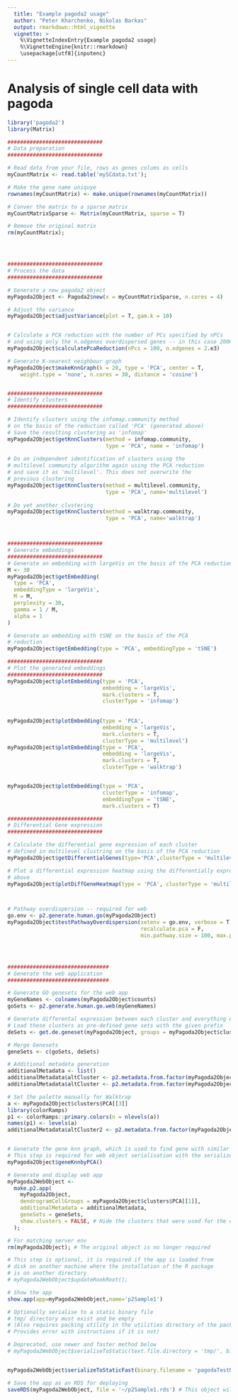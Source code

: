 ```yaml
---
  title: "Example pagoda2 usage"
  author: "Peter Kharchenko, Nikolas Barkas"
  output: rmarkdown::html_vignette
  vignette: >
    %\VignetteIndexEntry{Example pagoda2 usage}
    %\VignetteEngine{knitr::rmarkdown}
    \usepackage[utf8]{inputenc}
---
```

   
# Analysis of single cell data with pagoda

```R
library('pagoda2')
library(Matrix)

##############################
# Data preparation
##############################

# Read data from your file, rows as genes colums as cells
myCountMatrix <- read.table('mySCdata.txt');

# Make the gene name uniquye
rownames(myCountMatrix) <- make.unique(rownames(myCountMatrix))

# Conver the matrix to a sparse matrix
myCountMatrixSparse <- Matrix(myCountMatrix, sparse = T)

# Remove the original matrix
rm(myCountMatrix); 




##############################
# Process the data
##############################

# Generate a new pagoda2 object
myPagoda2Object <- Pagoda2$new(x = myCountMatrixSparse, n.cores = 4)

# Adjust the variance
myPagoda2Object$adjustVariance(plot = T, gam.k = 10)


# Calculate a PCA reduction with the number of PCs specified by nPCs
# and using only the n.odgenes overdispersed genes -- in this case 2000
myPagoda2Object$calculatePcaReduction(nPcs = 100, n.odgenes = 2.e3)

# Generate K-nearest neighbour graph
myPagoda2Object$makeKnnGraph(k = 20, type = 'PCA', center = T,
    weight.type = 'none', n.cores = 30, distance = 'cosine')


##############################
# Identify clusters
##############################

# Identify clusters using the infomap.community method
# on the basis of the reduction called 'PCA' (generated above)
# Save the resulting clustering as 'infomap'
myPagoda2Object$getKnnClusters(method = infomap.community,
                               type = 'PCA', name = 'infomap')
                               
# Do an independent identification of clusters using the
# multilevel community algorithm again using the PCA reduction
# and save it as 'multilevel'. This does not overwrite the 
# previous clustering
myPagoda2Object$getKnnClusters(method = multilevel.community,
                               type = 'PCA', name='multilevel')
                               
# Do yet another clustering
myPagoda2Object$getKnnClusters(method = walktrap.community,
                               type = 'PCA', name='walktrap')



##############################
# Generate embeddings
##############################
# Generate an embedding with largeVis on the basis of the PCA reduction
M <- 30
myPagoda2Object$getEmbedding(
  type = 'PCA',
  embeddingType = 'largeVis',
  M = M,
  perplexity = 30,
  gamma = 1 / M,
  alpha = 1
)

# Generate an embedding with tSNE on the basis of the PCA
# reduction
myPagoda2Object$getEmbedding(type = 'PCA', embeddingType = 'tSNE')

##############################
# Plot the generated embeddings
##############################
myPagoda2Object$plotEmbedding(type = 'PCA',
                              embedding = 'largeVis',
                              mark.clusters = T,
                              clusterType = 'infomap')
                              
                              
myPagoda2Object$plotEmbedding(type = 'PCA',
                              embedding = 'largeVis',
                              mark.clusters = T,
                              clusterType = 'multilevel')
myPagoda2Object$plotEmbedding(type = 'PCA',
                              embedding = 'largeVis',
                              mark.clusters = T,
                              clusterType = 'walktrap')


myPagoda2Object$plotEmbedding(type = 'PCA',
                              clusterType = 'infomap',
                              embeddingType = 'tSNE',
                              mark.clusters = T)

##############################
# Differential Gene expression
##############################

# Calculate the differential gene expression of each cluster
# defined in multilevel clustring on the basis of the PCA reduction
myPagoda2Object$getDifferentialGenes(type='PCA',clusterType = 'multilevel')

# Plot a differential expression heatmap using the differentially expressed genes
# above
myPagoda2Object$plotDiffGeneHeatmap(type = 'PCA', clusterType = 'multilevel')



# Pathway overdispersion -- required for web
go.env <- p2.generate.human.go(myPagoda2Object)
myPagoda2Object$testPathwayOverdispersion(setenv = go.env, verbose = T, correlation.distance.threshold = 0.9, 
                                          recalculate.pca = F,
                                          min.pathway.size = 100, max.pathway.size = 1000)




################################
# Generate the web application
################################

# Generate GO genesets for the web app
myGeneNames <- colnames(myPagoda2Object$counts)
goSets <- p2.generate.human.go.web(myGeneNames)

# Generate differental expression between each cluster and everything else
# Load these clusters as pre-defined gene sets with the given prefix
deSets <- get.de.geneset(myPagoda2Object, groups = myPagoda2Object$clusters$PCA[[1]], prefix = 'de_')

# Merge Genesets
geneSets <- c(goSets, deSets)

# Additional metadata generation
additionalMetadata <- list()
additionalMetadata$altCluster <- p2.metadata.from.factor(myPagoda2Object$clusters$PCA[[1]], displayname = 'Infomap', s = 0.7, v = 0.8,start = 0, end = 0.5)
additionalMetadata$altCluster <- p2.metadata.from.factor(myPagoda2Object$clusters$PCA[[2]], displayname = 'Multilevel', s = 0.7, v = 0.8,start = 0, end = 0.5)

# Set the palette manually for Walktrap
a <- myPagoda2Object$clusters$PCA[[3]]
library(colorRamps)
p1 <- colorRamps::primary.colors(n = nlevels(a))
names(p1) <- levels(a)
additionalMetadata$altCluster2 <- p2.metadata.from.factor(myPagoda2Object$clusters$PCA[[3]], displayname = 'Walktrap', pal = 1)


# Generate the gene knn graph, which is used to find gene with similar expression patterns
# This step is required for web object serialisation with the serializeToStaticFast() function
myPagoda2Object$geneKnnbyPCA()

# Generate and display web app
myPagoda2WebObject <-
  make.p2.app(
    myPagoda2Object,
    dendrogramCellGroups = myPagoda2Object$clusters$PCA[[1]],
    additionalMetadata = additionalMetadata,
    geneSets = geneSets,
    show.clusters = FALSE, # Hide the clusters that were used for the dendrogram from the metadata
  );

# For matching server env
rm(myPagoda2Object); # The original object is no longer required

# This step is optional, it is required if the app is loaded from 
# disk on another machine where the installation of the R package
# is on another directory
# myPagoda2WebObject$updateRookRoot();

# Show the app
show.app(app=myPagoda2WebObject,name='p2Sample1')

# Optionally serialise to a static binary file
# tmp/ directory must exist and be empty
# (Also requires packing utility in the utilities directory of the package to be built
# Provides error with instructions if it is not)

# Deprecated, use newer and faster method below
# myPagoda2WebObject$serialiseToStatic(text.file.directory = 'tmp/', binary.filename = 'pagodaTest.bin')


myPagoda2WebObject$serializeToStaticFast(binary.filename = 'pagodaTestNew.bin');

# Save the app as an RDS for deploying
saveRDS(myPagoda2WebObject, file = '~/p2Sample1.rds') # This object will now support DE

```

